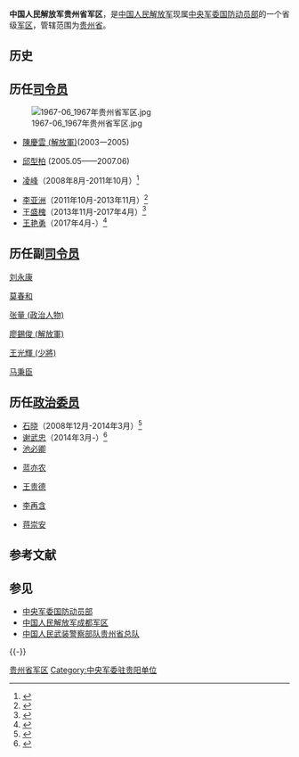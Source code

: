 {{Infobox Military Unit
|unit_name = 中国人民解放军贵州省军区
|image = [[File:People's_Liberation_Army_Flag_of_the_People's_Republic_of_China.svg|120px]]
|caption = [[中国人民解放军军旗|中国人民解放军军旗]]
|dates = 
|country = {{PRC}}
|command_structure = [[中央军委国防动员部|中央军委国防动员部]]
|branch =
|type = 省级军区
|role =
|allegiance = {{CPC}}
|size = 
|current_commander = 
|garrison = 
|ceremonial_chief = 
|ceremonial_chief_label = 
|nickname=
|motto=
|colors=
|march = 
|mascot=
|battles=
|notable_commanders=
|anniversaries = 
}}

'''中国人民解放军贵州省军区'''，是[[中国人民解放军|中国人民解放军]]现属[[中央军委国防动员部|中央军委国防动员部]]的一个省级[[军区|军区]]，管辖范围为[[贵州省|贵州省]]。

== 历史 ==

==历任[[司令员|司令员]]==
[[File:1967-06_1967年贵州省军区.jpg|thumb]]



* [[陳慶雲_(解放軍)|陳慶雲 (解放軍)]](2003一2005)


* [[邱型柏|邱型柏]] (2005.05——2007.06)


* [[凌峰_(解放军)|凌峰]]（2008年8月-2011年10月）<ref>{{cite news|title=凌峰任四川省军区司令员 谢武忠任军区政治部主任|url=http://www.china.com.cn/policy/txt/2011-11/05/content_23828205.htm|accessdate=2016-08-13|newspaper=中国网|archive-date=2016-10-17|archive-url=https://web.archive.org/web/20161017221641/http://www.china.com.cn/policy/txt/2011-11/05/content_23828205.htm|dead-url=no}}</ref>

* [[李亚洲|李亚洲]]（2011年10月-2013年11月）<ref>{{cite news|title=四川省军区司令李亚洲任四川省委常委|url=http://www.chinanews.com/gn/2014/01-17/5751385.shtml|accessdate=2016-08-12|newspaper=中国新闻网|archive-date=2019-05-02|archive-url=https://web.archive.org/web/20190502172146/http://www.chinanews.com/gn/2014/01-17/5751385.shtml|dead-url=no}}</ref>
* [[王盛槐|王盛槐]]（2013年11月-2017年4月）<ref>{{cite news|title=贵州新晋3名常委 张广智由陇入黔兼任宣传部长|url=http://news.takungpao.com/mainland/zgzq/2014-05/2459235.html|accessdate=2016-08-12|newspaper=大公网|archive-date=2017-02-20|archive-url=https://web.archive.org/web/20170220171237/http://news.takungpao.com/mainland/zgzq/2014-05/2459235.html|dead-url=no}}</ref>
* [[王艳勇|王艳勇]]（2017年4月-）<ref>{{cite news|title=重庆警备区司令员王艳勇少将调任贵州省军区司令员|url=http://www.thepaper.cn/newsDetail_forward_1679682|accessdate=2017-05-09|newspaper=澎湃新闻|archive-date=2020-08-15|archive-url=https://web.archive.org/web/20200815025602/http://www.thepaper.cn/newsDetail_forward_1679682|dead-url=no}}</ref>

==历任副[[司令员|司令员]]==

[[刘永康|刘永康]]

[[莫春和|莫春和]]

[[张量_(政治人物)|张量 (政治人物)]]

[[廖錫俊_(解放軍)|廖錫俊 (解放軍)]]

[[王光輝_(少將)|王光輝 (少將)]]

[[马秉臣|马秉臣]]

==历任[[政治委员|政治委员]]==
* [[石晓|石晓]]（2008年12月-2014年3月）<ref>{{cite news|title=云南戎装常委补缺 省军区政委石晓接棒杨成熙|url=http://news.takungpao.com/mainland/zgzq/2014-05/2501677.html|accessdate=2016-08-12|newspaper=大公网|archive-date=2019-05-02|archive-url=https://web.archive.org/web/20190502125931/http://news.takungpao.com/mainland/zgzq/2014-05/2501677.html|dead-url=no}}</ref>
* [[谢武忠|谢武忠]]（2014年3月-）<ref>{{cite news|title=石晓任云南省军区政委 谢武忠任贵州省军区政委|url=http://district.ce.cn/newarea/sddy/201403/14/t20140314_2485662.shtml|accessdate=2016-08-12|newspaper=中国经济网|archive-date=2019-05-02|archive-url=https://web.archive.org/web/20190502173904/http://district.ce.cn/newarea/sddy/201403/14/t20140314_2485662.shtml|dead-url=no}}</ref>
* [[池必卿|池必卿]]

* [[蓝亦农|蓝亦农]]

* [[王贵德|王贵德]]

* [[李再含|李再含]]

* [[蒋崇安|蒋崇安]]

==参考文献==
{{Reflist}}
== 参见 ==
{{Portal box|中华人民共和国|贵州|军事}}
* [[中央军委国防动员部|中央军委国防动员部]]
* [[中国人民解放军成都军区|中国人民解放军成都军区]]
* [[中国人民武装警察部队贵州省总队|中国人民武装警察部队贵州省总队]]
{{-}}
{{中央军委|属}}
{{PLA Military Region}}

[[Category:贵州省军区|]]
[[Category:中央军委驻贵阳单位|Category:中央军委驻贵阳单位]]